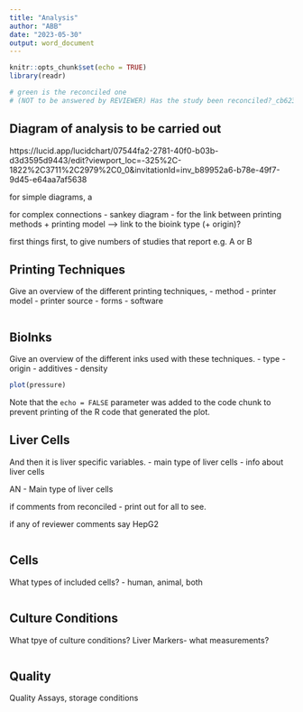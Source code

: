 ```yaml
---
title: "Analysis"
author: "ABB"
date: "2023-05-30"
output: word_document
---
```


```r
knitr::opts_chunk$set(echo = TRUE)
library(readr)

# green is the reconciled one
# (NOT to be answered by REVIEWER) Has the study been reconciled?_cb623db2-5f5e-4676-9497-f22d4d58fd02 == YES is reconciled

```

## Diagram of analysis to be carried out

https://lucid.app/lucidchart/07544fa2-2781-40f0-b03b-d3d3595d9443/edit?viewport_loc=-325%2C-1822%2C3711%2C2979%2C0_0&invitationId=inv_b89952a6-b78e-49f7-9d45-e64aa7af5638 

for simple diagrams, a 

for complex connections - sankey diagram - for the link between printing methods + printing model --> link to the bioink type (+ origin)?

first things first, to give numbers of studies that report e.g. A or B

## Printing Techniques 

Give an overview of the different printing techniques, 
- method
- printer model
- printer source
- forms 
- software 



```r



```

## BioInks

Give an overview of the different inks used with these techniques. 
- type
- origin
- additives
- density

```r
plot(pressure)
```

Note that the `echo = FALSE` parameter was added to the code chunk to prevent printing of the R code that generated the plot.



## Liver Cells
And then it is liver specific variables. 
- main type of liver cells 
- info about liver cells

AN - Main type of liver cells

if comments from reconciled - print out for all to see. 

if any of reviewer comments say HepG2 

```r



```


## Cells 
What types of included cells? 
- human, animal, both
```r

```


## Culture Conditions
What tpye of culture conditions? 
Liver Markers- what measurements? 
```r

```


## Quality
Quality Assays, storage conditions 
```r

```


